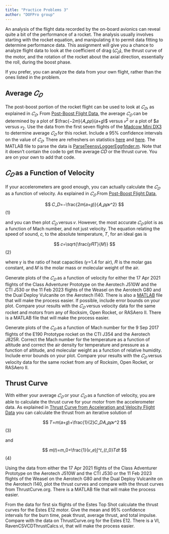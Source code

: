 ```yaml
---
title: "Practice Problems 3"
author: "DOFPro group"
---
```


An analysis of the flight data recorded by the on-board avionics can reveal quite a bit of the performance of a rocket. The analysis usually involves starting with the rocket equation, and manipulating it to permit data fitting to determine performance data. This assignment will give you a chance to analyze flight data to look at the coefficient of drag ($𝐶_𝐷$), the thrust curve of the motor, and the rotation of the rocket about the axial direction, essentially the roll, during the boost phase.

If you prefer, you can analyze the data from your own flight, rather than the ones listed in the problem.

## Average $𝐶_𝐷$

The post-boost portion of the rocket flight can be used to look at $𝐶_𝐷$, as explained in $𝐶_𝐷$. From [Post-Boost Flight Data](https://pages.hmc.edu/spjut/AdvRoc/PDF/CDfromPostBoost.pdf), the average $𝐶_𝐷$ can be determined by a plot of $\frac{−2𝑚}{𝐴_𝑝𝜌}(𝑎+𝑔)$ versus $𝑣^2$ or a plot of $\frac{−2𝑚}{𝐴_𝑝𝜌}𝑎 versus $𝑣_2$. Use the data from the first seven flights of the [Madcow Mini DX3](https://dofpro.org/RCK/fltdata/) to determine  average $𝐶_𝐷$ for this rocket. Include a 95% confidence intervals on the value of $𝐶_𝐷$. There are refreshers on statistics [here](https://drive.google.com/file/d/1_T4TviLt9oUw6PXEDxpSGv6yuUdPVigi/view?usp=sharing) and [here](https://www.youtube.com/playlist?list=PLDA3QBjykWVxDiGsN1Xpm2ynGekSvEC9E). The MATLAB file to parse the data is [ParseTeensyLoggerEggfinder.m](https://pages.hmc.edu/spjut/AdvRoc/MATLABModels/ParseTeensyLoggerEggfinder.m). Note that it doesn't contain the code to get the average 𝐶𝐷 or the thrust curve. You are on your own to add that code.

## $𝐶_𝐷$ as a Function of Velocity

If your accelerometers are good enough, you can actually calculate the $𝐶_𝐷$ as a function of velocity. As explained in $𝐶_𝐷$ From [Post-Boost Flight Data](https://dofpro.org/RCK/fltdata/FlightData.html),

$$
𝐶_𝐷=−\frac{2𝑚(𝑎+𝑔)}{𝐴_𝑝𝜌𝑣^2}
$$
(1)

and you can then plot $𝐶_𝐷$ versus 𝑣. However, the most accurate $𝐶_𝐷$ plot is as a function of Mach number, and not just velocity. The equation relating the speed of sound, 𝑐, to the absolute temperature, 𝑇, for an ideal gas is

$$
𝑐=\sqrt{\frac{𝛾𝑅𝑇}{𝑀}}
$$
(2)

where 𝛾 is the ratio of heat capacities (𝛾=1.4 for air), 𝑅 is the molar gas constant, and 𝑀 is the molar mass or molecular weight of the air.

Generate plots of the $𝐶_𝐷$ as a function of velocity for either the 17 Apr 2021 flights of the Class Adventurer Prototype on the Aerotech J510W and the CTI J530 or the 11 Feb 2023 flights of the Weasel on the Aerotech G80 and the Dual Deploy Vulcanite on the Aerotech I140. There is also a [MATLAB](https://pages.hmc.edu/spjut/AdvRoc/MATLABModels/ScanTeensyDataLogger.m) file that will make the process easier. If possible, include error bounds on your plot. Compare your results with the $𝐶_𝐷$ versus velocity data for the same rocket and motors from any of Rocksim, Open Rocket, or RASAero II. There is a MATLAB file that will make the process easier.

Generate plots of the $𝐶_𝐷$ as a function of Mach number for the 9 Sep 2017 flights of the E190 Prototype rocket on the CTI J354 and the Aerotech J825R. Correct the Mach number for the temperature as a function of altitude and correct the air density for temperature and pressure as a function of altitude, and molecular weight as a function of relative humidity. Include error bounds on your plot. Compare your results with the $𝐶_𝐷$ versus velocity data for the same rocket from any of Rocksim, Open Rocket, or RASAero II.

## Thrust Curve

With either your average $𝐶_𝐷$ or your $𝐶_𝐷$ as a function of velocity, you are able to calculate the thrust curve for your motor from the accelerometer data. As explained in [Thrust Curve from Acceleration and Velocity Flight Data](https://pages.hmc.edu/spjut/AdvRoc/PDF/ThrustCurveFromFlightData.pdf) you can calculate the thrust from an iterative solution of

$$
𝑇=𝑚(𝑎+𝑔)+\frac{1}{2}𝐶_𝐷𝐴_𝑝𝜌𝑣^2
$$
(3)

and

$$
𝑚(𝑡)=𝑚_0+\frac{1}{𝑣_𝑒}∫^𝑡_{𝑡_0}𝑇𝑑𝑡
$$
(4)

Using the data from either the 17 Apr 2021 flights of the Class Adventurer Prototype on the Aerotech J510W and the CTI J530 or the 11 Feb 2023 flights of the Weasel on the Aerotech G80 and the Dual Deploy Vulcanite on the Aerotech I140, plot the thrust curves and compare with the thrust curves from ThrustCurve.org. There is a MATLAB file that will make the process easier.

From the data for first six flights of the Estes Top Shot calculate the thrust curves for the Estes E12 motor. Give the mean and 95% confidence intervals for the burn time, peak thrust, average thrust, and total impulse. Compare with the data on ThrustCurve.org for the Estes E12. There is a VI, RavenCSVCDThrustCalcs.vi, that will make the process easier.

